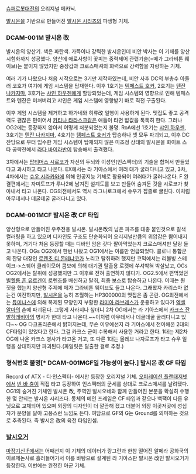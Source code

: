 [[슈퍼로봇대전]]의 오리지널 메카닉.

[[발시온]]을 기반으로 만들어진 [[발시온 시리즈]]의 파생형 기체.

=== DCAM-001M 발시온 改 ===
발시온의 양산기. 색은 파란색. 가뜩이나 강력한 발시온인데 비안 박사는 이 기체를 양산 시험화까지 성공했다. 양산에 애로사항이 꽃피는 중력제어 관련기술(=메가 그라비톤 웨이브)는 붙이지 않았지만 중장갑과 크로스매셔의 화력으로 강력함을 자랑하는 기체.

여러 기가 나왔으나 처음 시작으로는 3기만 제작하였는데, 비안 사후 DC의 부총수 아들러 코호가 여기에 게임 시스템을 탑재한다. 이후 1호기는 [[템페스트 호커]], 2호기는 [[텐잔 나카지마]], 3호기는 [[샤인 하우젠]]에게 할당되었는데, 게임 시스템의 영향으로 인해 템페스트와 텐잔은 미쳐버리고 샤인은 게임 시스템에 영향받기 바로 직전 구출된다. 

이후 게임 시스템을 제거하고 하가네와 히류改 일행이 사용하게 된다. 맷집도 좋고 공격력도 괜찮은 편이어서 [[카티나 타라스크]]같은 애들이 타면 밥값을 톡톡히 한다. 그러나 OG2에는 등장하지 않아서 어떻게 처분되었는지 불명. RoA에선 1호기는 [[샤인 하우젠]], 3호기는 [[텐잔 나카지마]], 4호기는 [[템페스트 호커]]가 탑승하나 셋 모두 파괴되고, 이후 DC잔당으로 부터 입수한 게임 시스템이 탑재되지 않은 미조정 상태의 발시온을  화이트 스타 공략전에서 [[라다 바이라반]]이 탑승해서 출격했다.

3차에서는 [[팝티머스 시로코]]가 자신의 두뇌와 이성인(인스펙터)의 기술을 합쳐서 만들었다고 과시하고 타고 나온다.  EX에서는 라 기아스에서 여러 대가 굴러다니고 있고, 3차, 4차에서는 [[슈우 시라카와]]에 의해 인공지능 기체로 활용되어 여러대가 굴러나온다. F 완결편에서는 자미토프가 루나2에 남겨진 설계도를 보고 만들어 숨겨둔 것을 시로코가 찾아내서 타고 나온다. OG외전에서도 역시 라그나로크에서 슈우가 잡졸로 굴린다. 이처럼 아무데서나 데굴데굴 굴러다니고 있다.


=== DCAM-001MCF 발시온 改 CF 타입 ===
양산형으로 만들어진 우주전용 발시온. 발시온改의 남은 파츠를 대충 붙인것으로 갈색 컬러링을 하고 있으며 디자인도 구조도 단순화되어 오리지널만큼의 위압감은 뿜어내지 못하며, 거기다 처음 등장할 때는 디바인 암은 갖다 팔아먹었는지 크로스매셔만 달랑 들고 나온다. OGs OG2에서 한번 나왔고 OG1에서는 이름만 언급되었다. 콜로니 통합군의 잔당 대장인 [[로렌초 디 몬테냐코]]가 노리고 탈취하려 했지만 코믹에서는 리볼빙 스테이크->스퀘어 클레이모어 콤보에 의해 대기권 탈출용 로켓에 쑤셔박혀 박살났고, OGs OG2에서는 탈취에 성공했지만 그 이후로 전혀 출연하지 않다가. OG2.5에서 편먹었던 [[빌헬름 폰 유르겐]]이 로렌초를 배신하고 탈취, 최종 보스로 탑승하고 나온다. 이때는 뭔 짓을 했는지 양산형 주제에 메가 그라비톤 웨이브도 들고 나온다. 그래봤자 카리스마 없는건 여전하지만, [[발시온]]을 능히 초월하는 HP300000의 맷집은 좀 곤란. OG외전에서는 [[듀미나스]]에 의해 복제된 모양인지 부활한 [[라미아 라브레스]]가 운용하고 있다가 [[엑셀 알마]]의 손에 파괴된다. 그렇게 사라지나 싶더니 2차 OG에서는 라 기아스에서 [[카크스 잔 발하레비아]]의 병사가 한대 타고 나온다.~~이처럼 아무데서나 데굴데굴 굴러다니고 있다~~
OG 다크프리즌에서 밝혀지는데, 무슨 이유에선지 라 기아스에서 전이해온 2대의 CF타입이 있었다고 한다. 그걸 카크스 군이 수복해서 사용한 거라고 한다. 1대는 제2차 OG에 나온 카크스 병사가 타고온 거고, 또 다른 1대는 올레브 나자로프가 타고 슈우 일행을 상대하지만 파괴된다.(파일럿은 탈출한 걸로 추정.)

=== 형식번호 불명[* DCAM-001MGF일 가능성이 높다.]  발시온 改 GF 타입 ===
Record of ATX - 디·인스펙터- 에서만 등장한 오리지널 기체. [[오퍼레이션 플랜태저넷]]에서 [[반 바 츈]]이 직접 타고 등장하여 인스펙터의 군세를 상대로 크로스매셔를 날려댔다. OG1의 숨겨진 기체인 발시온 改, 주역인 발시오네와 함께 만들어진 본분을 확실히 수행한 몇 안되는 발시온 시리즈다. 동체의 메인 프레임은 CF 타입과 같으나 백팩이 다른 유닛으로 교체되어 있으며 외장의 디자인이 더 깔끔해 졌고 더불어 외장 이곳저곳에 성십자가 문양을 달아 고풍스런 느낌도 든다. 
여담으로 GF의 G는 Ground를 의미하는 것으로 추측된다. 즉 발시온 改의 육전 타입인셈. 

=== [[발시오거]] ===
[[마장기신 F]]에서는 어째선지 이 기체의 데이터가 랑그란과 한참 떨어진 알메라 공화국의 이르제논사로 흘러들어가서 이를 바탕으로 설계된 라 기아스판 발시온 改인 발시오거가 등장한다. 이번에는 완전한 아군 기체.
